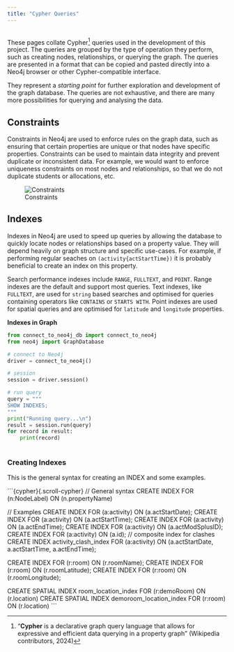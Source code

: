 ```yaml
---
title: "Cypher Queries"
---
```


<br> These pages collate Cypher[^1] queries used in the development of this project. The queries are grouped by the type of operation they perform, such as creating nodes, relationships, or querying the graph. The queries are presented in a format that can be copied and pasted directly into a Neo4j browser or other Cypher-compatible interface.

[^1]: "**Cypher** is a declarative graph query language that allows for expressive and efficient data querying in a property graph" (Wikipedia contributors, 2024)

They represent a *starting point* for further exploration and development of the graph database. The queries are not exhaustive, and there are many more possibilities for querying and analysing the data.

## Constraints

Constraints in Neo4j are used to enforce rules on the graph data, such as ensuring that certain properties are unique or that nodes have specific properties. Constraints can be used to maintain data integrity and prevent duplicate or inconsistent data. For example, we would want to enforce uniqueness constraints on most nodes and relationships, so that we do not duplicate students or allocations, etc.

![Constraints](./images/cypher-constraint.png)

## Indexes

Indexes in Neo4j are used to speed up queries by allowing the database to quickly locate nodes or relationships based on a property value.  They will depend heavily on graph structure and specific use-cases.  For example, if performing regular seaches on `(activity{actStartTime})` it is probably beneficial to create an index on this property.

Search performance indexes include `RANGE`, `FULLTEXT`, and `POINT`. Range indexes are the default and support most queries. Text indexes, like `FULLTEXT`, are used for `string` based searches and optimised for queries containing operators like `CONTAINS` or `STARTS WITH`. Point indexes are used for spatial queries and are optimised for `latitude` and `longitude` properties.

**Indexes in Graph**


```python
from connect_to_neo4j_db import connect_to_neo4j
from neo4j import GraphDatabase

# connect to Neo4j
driver = connect_to_neo4j()

# session
session = driver.session()

# run query
query = """
SHOW INDEXES;
"""
print("Running query...\n")
result = session.run(query)
for record in result:
    print(record)
    
```

### Creating Indexes

This is the general syntax for creating an INDEX and some examples. 

```{cypher}{.scroll-cypher}
// General syntax
CREATE INDEX FOR (n:NodeLabel) ON (n.propertyName)

// Examples
CREATE INDEX FOR (a:activity) ON (a.actStartDate);
CREATE INDEX FOR (a:activity) ON (a.actStartTime);
CREATE INDEX FOR (a:activity) ON (a.actEndTime);
CREATE INDEX FOR (a:activity) ON (a.actModSplusID);
CREATE INDEX FOR (a:activity) ON (a.id);
// composite index for clashes
CREATE INDEX activity_clash_index FOR (a:activity) ON (a.actStartDate, a.actStartTime, a.actEndTime);

CREATE INDEX FOR (r:room) ON (r.roomName);
CREATE INDEX FOR (r:room) ON (r.roomLatitude);
CREATE INDEX FOR (r:room) ON (r.roomLongitude);

CREATE SPATIAL INDEX room_location_index FOR (r:demoRoom) ON (r.location)
CREATE SPATIAL INDEX demoroom_location_index FOR (r:room) ON (r.location)
```